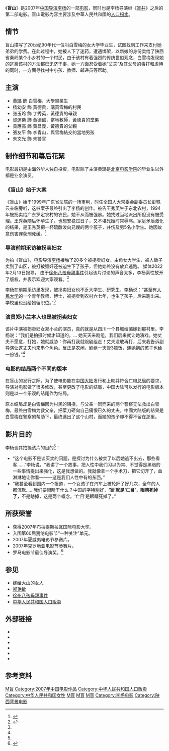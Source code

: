 {{Infobox film
| name           = 盲山<br>Blind Mountain
| image          = Blind_Mountain_Poster.jpg
| caption        = 
| director       = [[李楊_(導演)|李楊]]
| writer         = 李楊
| starring       = [[黄璐|黄璐]]
| producer       = 李楊
| distributor    = StudioCanal<br />Tang Splendour Films
| cinematography = 林良忠
| editing        = 李楊<br />Mary Stephen
| released       = 2007年5月2日([[第60届戛纳电影节|戛纳]])<!-- [[WP:FILMRELEASE|WP:FILMRELEASE]] -->
| runtime        = 95分钟
| country        = 中国
| language       = 陕西方言<br />四川方言
| budget         = 600,000欧元（809,000美元）<ref name=Landreth>{{cite web |url=http://www.hollywoodreporter.com/hr/content_display/awards_festivals/cannes/news/e3i1f890f625ffdd190718f3a516ff27a73 |title=Yang cuts 'Mountain' for Chinese Approval |accessdate=2007-07-13 |date=2007-05-20 |author=Landreth, Jonathan |publisher=''[[The_Hollywood_Reporter|The Hollywood Reporter]]'' |archiveurl=https://web.archive.org/web/20070930211801/http://www.hollywoodreporter.com/hr/content_display/awards_festivals/cannes/news/e3i1f890f625ffdd190718f3a516ff27a73 |archivedate=2007-09-30 |deadurl=yes }}</ref>
}}
《'''盲山'''》是2007年[[中国|中国]][[导演|导演]][[李楊_(導演)|李杨]]的一部[[电影|电影]]，同时也是李杨导演继《[[盲井|盲井]]》之后的第二部电影。盲山電影內容主要涉及中華人民共和國的[[中华人民共和国人口贩卖|人口拐卖]]。

==情节==
盲山描写了20世纪90年代一位叫白雪梅的女大学毕业生，试图找到工作来支付她弟弟的学费。在此过程中，她被人下了迷药，遭遇绑架，以新娘的身份卖给了陕西省秦岭某个小乡村的一个村民，由于该村有着强烈的传统世俗观念，白雪梅发现她的逃离该村的方法都已无济于事，她一方面忍受着她“丈夫”及其父母的毒打和虐待的同时，一方面寻找村中小孩、教师、邮递员等帮助。

==主演==
*[[黄璐|黄璐]] 飾 白雪梅，大學畢業生
*杨幼安 飾 黃德貴，購買雪梅的村民
*张玉玲 飾 丁秀英，黃德貴的母親
*賀運樂 飾 黃德誠，當地教師，黃德貴的堂弟
*賈應高 飾 黃昌義，黃德貴的父親
*張友平 飾 李青山，與雪梅結交的當地男孩
*朱文光 飾 朱警官

==制作细节和幕后花絮==
电影最初是由海外华人独自投资，电影除了主演黄璐是[[北京电影学院|北京电影学院]]的毕业生以外都是业余演员。

===《盲山》始于大案 ===
《盲山》始于1999年广东省法院的一场审判，时任全国人大常委会副委员长彭珮云亲临旁听，这桩案子最终引出了李杨的创作。被告王秀英生于东北农村，1994年被拐卖给广东罗定农村的农民，她不从而被强暴。她找过当地派出所但没有被受理。王秀英随后怀孕生子，也想安稳过日子，又不堪兄嫂时常辱骂。家庭矛盾激化的结果，是王秀英把一杯硫酸泼向兄嫂的两个孩子，并伤及另5名小学生。她因故意伤害罪获刑死缓。<ref name=南方周末_幕后花絮>{{Cite news |url=http://ent.sina.com.cn/m/2007-10-23/12151760268.shtml |title=影片《盲山》幕后花絮,记者 李宏宇,《南方周末》，2007年10月23日12:15， 转载：《新浪网》}}</ref>

=== 导演前期采访被拐卖妇女 ===
为拍《盲山》，电影导演[[李杨_(导演)|李杨]]接触了20多个被拐卖妇女。主角女大学生，被人贩子卖到了山区，被打被强奸还被迫生下了孩子，但她始终没有放弃逃跑。 媒体2022年2月13日报导， 由于[[徐州八孩母親事件|徐州八孩母親事件]]引起该片讨论的声音太多，李杨索性放开了版权，并表示欢迎大家观看。<ref>{{Cite news |url=https://www.hk01.com/%E9%9B%BB%E5%BD%B1/735267/%E5%85%AB%E5%AD%A9%E5%A5%B3%E5%AD%90%E4%BA%8B%E4%BB%B6%E5%BC%95%E7%B6%B2%E6%B0%91%E8%BD%89%E7%99%BC-%E7%9B%B2%E5%B1%B1-%E5%B0%8E%E6%BC%94%E5%AF%A7%E6%94%AF%E6%8C%81%E7%9B%9C%E7%89%88-%E6%89%93%E6%93%8A%E8%B2%B7%E8%B3%A3%E5%A9%A6%E5%A5%B3 |title=八孩女子事件引網民轉發《盲山》　導演寧支持盜版：打擊買賣婦女,|author=王誦賢 |work=《香港01》 周報|date=2022-02-13}}</ref>  

[[李杨_(导演)|李杨]]在前期采访里发现，被拐卖妇女也不乏大学生、研究生，[[李杨_(导演)|李杨]]说：“甚至有[[中国人民大学|人民大学]]的一个青年教师、博士，被拐卖到农村六七年，也生了孩子，后来跑出来。学校里也没给她留职位。”<ref name=南方周末_幕后花絮/>

=== 演员郑小兰本人也是被拐卖妇女 ===
该片中演被拐卖妇女郑小兰的演员，真的就是从四川一个县城给骗嫁到那村里。李杨说：“我们是拍摄时候才知道的。... 她天天来剧组，我们后来就让她演戏。她丈夫不愿意，打她，她就威胁：你再打我就跟剧组走！丈夫没敢再打，后来我告诉副导演让这丈夫也来串个角色。反正是农闲，剧组一天管3顿饭，连她抱的孩子也给一份钱。”<ref name=南方周末_幕后花絮/>

=== 电影的结局两个不同的版本 ===
在盲山的发行之际，为了使电影能在[[中国大陆|中国大陆]]发行和上映并符合[[广电总局|广电总局]]的要求，导演对电影做了很多修改，甚至更改了电影的结局，中国大陆可以发行的电影版本则是以一个乐观的结尾作为结局。

原本结局却是白雪梅因为村民的阻挠，与父亲一同而来的两个警察无法救出白雪梅，最终白雪梅为救父亲，把菜刀砸向自己痛恨已久的丈夫。中國大陆版的结果是白雪梅在警察的帮助下，最终逃出了这个山村，而她的孩子却不得不留在那里。

== 影片目的 ==
李杨谈其拍摄该片的目的<ref name=南方周末_幕后花絮/>：
*“这个电影不是谈买卖的问题，是探讨为什么被卖了以后她逃不出去，那些看客……”李杨说，“我讲了一个故事，把人性中我们习以为常、不觉得是黑暗的一些事情提出来强化，这是我想做的。我就像拿一个手术刀，把它切开了，血淋淋地让你看———这是我们人性中有的东西。”
*“我甚至看到国内一个报道，一个女孩子在汽车上被轮奸了好几次，全车的人都沉默……我们要眼睛干什么？中国的字特别好，'''‘盲’就是‘亡目’，眼睛死掉了，'''不是瞎掉，这是两个概念。‘亡目’是眼睛死掉了。”

==所获荣誉==
* 获得2007年布拉提斯拉瓦国际电影大奖。
* 入围第60届戛纳电影节“一种关注”单元。
* 2007年夏威夷电影节参赛片。
* 2007年克罗地亚电影节参赛片。
* 罗马电影节最佳导演奖。<ref name=":2">{{Cite web|url=http://ent.sina.com.cn/m/c/2007-10-25/01391762902.shtml|title=《盲山》获国际大奖 导演李杨恭候广州观众评价|accessdate=2018-03-16|author=|date=|publisher=|archive-date=2019-08-13|archive-url=https://web.archive.org/web/20190813202522/http://ent.sina.com.cn/m/c/2007-10-25/01391762902.shtml|dead-url=no}}</ref>

==参见==
*[[嫁给大山的女人|嫁给大山的女人]]
*[[郜艳敏|郜艳敏]]
*[[徐州八孩母親事件|徐州八孩母親事件]]
*[[中华人民共和国人口贩卖|中华人民共和国人口贩卖]]

==外部链接==
* {{imdb title|id=1020972|title=盲山}}
* {{AllRovi title|398885|盲山}}
* {{Rotten Tomatoes|mang_shan|盲山}}
* {{metacritic film|blindmountain|盲山}}
* {{mojo title|blindmountain|盲山}}
* {{豆瓣|2063528|盲山}}

==参考资料==
{{Reflist|25em}}

[[Category:2007年劇情片|M盲]]
[[Category:2007年中国电影作品|Category:2007年中国电影作品]]
[[Category:中华人民共和国人口贩卖|Category:中华人民共和国人口贩卖]]
[[Category:中华人民共和国女性|Category:中华人民共和国女性]]
[[Category:中国剧情片|M盲]]
[[Category:中国犯罪片|M盲]]
[[Category:2000年代犯罪片|M盲]]
[[Category:李杨电影|Category:李杨电影]]
[[Category:陕西背景电影|Category:陕西背景电影]]
